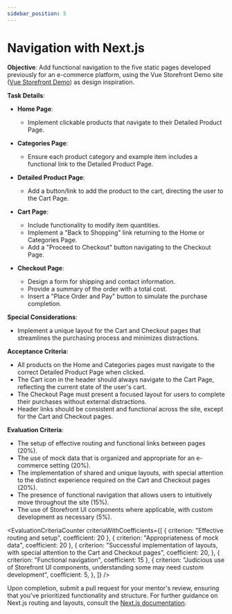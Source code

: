 ```yaml
---
sidebar_position: 5
---
```



# Navigation with Next.js

**Objective**: Add functional navigation to the five static pages developed previously for an e-commerce platform, using the Vue Storefront Demo site ([Vue Storefront Demo](https://demo.vuestorefront.io/)) as design inspiration.

**Task Details**:

- **Home Page**:

  - Implement clickable products that navigate to their Detailed Product Page.

- **Categories Page**:

  - Ensure each product category and example item includes a functional link to the Detailed Product Page.

- **Detailed Product Page**:

  - Add a button/link to add the product to the cart, directing the user to the Cart Page.

- **Cart Page**:

  - Include functionality to modify item quantities.
  - Implement a "Back to Shopping" link returning to the Home or Categories Page.
  - Add a "Proceed to Checkout" button navigating to the Checkout Page.

- **Checkout Page**:
  - Design a form for shipping and contact information.
  - Provide a summary of the order with a total cost.
  - Insert a "Place Order and Pay" button to simulate the purchase completion.

**Special Considerations**:

- Implement a unique layout for the Cart and Checkout pages that streamlines the purchasing process and minimizes distractions.

**Acceptance Criteria**:

- All products on the Home and Categories pages must navigate to the correct Detailed Product Page when clicked.
- The Cart icon in the header should always navigate to the Cart Page, reflecting the current state of the user's cart.
- The Checkout Page must present a focused layout for users to complete their purchases without external distractions.
- Header links should be consistent and functional across the site, except for the Cart and Checkout pages.

**Evaluation Criteria**:

- The setup of effective routing and functional links between pages (20%).
- The use of mock data that is organized and appropriate for an e-commerce setting (20%).
- The implementation of shared and unique layouts, with special attention to the distinct experience required on the Cart and Checkout pages (20%).
- The presence of functional navigation that allows users to intuitively move throughout the site (15%).
- The use of Storefront UI components where applicable, with custom development as necessary (5%).

<EvaluationCriteriaCounter
  criteriaWithCoefficients={[
    { criterion: "Effective routing and setup", coefficient: 20 },
    { criterion: "Appropriateness of mock data", coefficient: 20 },
    {
      criterion:
        "Successful implementation of layouts, with special attention to the Cart and Checkout pages",
      coefficient: 20,
    },
    { criterion: "Functional navigation", coefficient: 15 },
    {
      criterion:
        "Judicious use of Storefront UI components, understanding some may need custom development",
      coefficient: 5,
    },
  ]}
/>

Upon completion, submit a pull request for your mentor's review, ensuring that you've prioritized functionality and structure. For further guidance on Next.js routing and layouts, consult the [Next.js documentation](https://nextjs.org/learn/dashboard-app/creating-layouts-and-pages).

